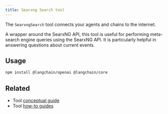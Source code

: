 ```yaml
---
title: Searxng Search tool
---
```


The `SearxngSearch` tool connects your agents and chains to the internet.

A wrapper around the SearxNG API, this tool is useful for performing meta-search engine queries using the SearxNG API. It is particularly helpful in answering questions about current events.

## Usage



```bash npm
npm install @langchain/openai @langchain/core
```

<SearxngSearch />

## Related

- Tool [conceptual guide](/oss/concepts/tools)
- Tool [how-to guides](/oss/how-to/#tools)
